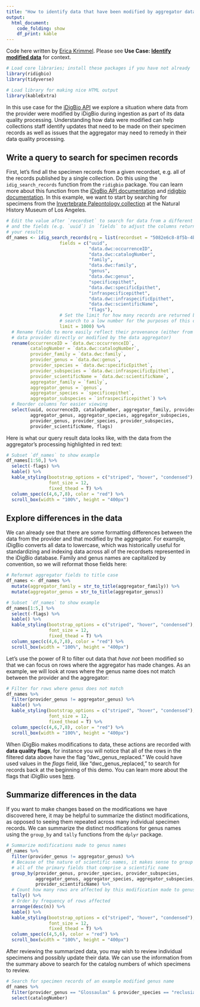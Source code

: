 ```yaml
---
title: "How to identify data that have been modified by aggregator data quality processing, using R and iDigBio"
output:
  html_document:
    code_folding: show
    df_print: kable
---
```


Code here written by [Erica Krimmel](https://orcid.org/0000-0003-3192-0080). Please see **Use Case: [Identify modified data](https://biodiversity-specimen-data.github.io/specimen-data-use-case/use-case/identify-modified-data)** for context.

```r
# Load core libraries; install these packages if you have not already
library(ridigbio)
library(tidyverse)

# Load library for making nice HTML output
library(kableExtra)
```

In this use case for the [iDigBio API](https://github.com/iDigBio/idigbio-search-api/wiki) we explore a situation where data from the provider were modified by iDigBio during ingestion as part of its data quality processing. Understanding how data were modified can help collections staff identify updates that need to be made on their specimen records as well as issues that the aggregator may need to remedy in their data quality processing.

## Write a query to search for specimen records

First, let's find all the specimen records from a given recordset, e.g. all of the records published by a single collection. Do this using the `idig_search_records` function from the `ridigbio` package. You can learn more about this function from the [iDigBio API documentation](https://github.com/iDigBio/idigbio-search-api/wiki) and [ridigbio documentation](https://cran.r-project.org/web/packages/ridigbio/ridigbio.pdf). In this example, we want to start by searching for specimens from the [Invertebrate Paleontology collection](https://www.idigbio.org/portal/recordsets/5082e6c8-8f5b-4bf6-a930-e3e6de7bf6fb) at the Natural History Museum of Los Angeles.

```r
# Edit the value after `recordset` to search for data from a different collection
# and the fields (e.g. `uuid`) in `fields` to adjust the columns returned in
# your results
df_names <- idig_search_records(rq = list(recordset = "5082e6c8-8f5b-4bf6-a930-e3e6de7bf6fb"),
                    fields = c("uuid",
                               "data.dwc:occurrenceID",
                               "data.dwc:catalogNumber",
                               "family",
                               "data.dwc:family",
                               "genus",
                               "data.dwc:genus",
                               "specificepithet",
                               "data.dwc:specificEpithet",
                               "infraspecificepithet",
                               "data.dwc:infraspecificEpithet",                             
                               "data.dwc:scientificName",
                               "flags"),
                    # Set the limit for how many records are returned by the
                    # search to a low number for the purposes of this demo
                    limit = 1000) %>% 
  # Rename fields to more easily reflect their provenance (either from the
  # data provider directly or modified by the data aggregator)
  rename(occurrenceID = `data.dwc:occurrenceID`,
         catalogNumber = `data.dwc:catalogNumber`,
         provider_family = `data.dwc:family`,
         provider_genus = `data.dwc:genus`,
         provider_species = `data.dwc:specificEpithet`,
         provider_subspecies = `data.dwc:infraspecificEpithet`,
         provider_scientificName = `data.dwc:scientificName`,
         aggregator_family = `family`,
         aggregator_genus = `genus`,
         aggregator_species = `specificepithet`,
         aggregator_subspecies = `infraspecificepithet`) %>% 
  # Reorder columns for easier viewing
  select(uuid, occurrenceID, catalogNumber, aggregator_family, provider_family,
         aggregator_genus, aggregator_species, aggregator_subspecies, 
         provider_genus, provider_species, provider_subspecies,
         provider_scientificName, flags)
```

Here is what our query result data looks like, with the data from the aggregator's processing highlighted in red text:

```r
# Subset `df_names` to show example
df_names[1:50,] %>% 
  select(-flags) %>% 
  kable() %>% 
  kable_styling(bootstrap_options = c("striped", "hover", "condensed"),
                font_size = 12,
                fixed_thead = T) %>% 
  column_spec(c(4,6,7,8), color = "red") %>% 
  scroll_box(width = "100%", height = "400px")
```

## Explore differences in the data

We can already see that there are some formatting differences between the data from the provider and that modified by the aggregator. For example, iDigBio converts all data to lowercase, which was historically useful for standardizing and indexing data across all of the recordsets represented in the iDigBio database. Family and genus names are capitalized by convention, so we will reformat those fields here:

```r
# Reformat aggregator fields to title case
df_names <- df_names %>% 
  mutate(aggregator_family = str_to_title(aggregator_family)) %>% 
  mutate(aggregator_genus = str_to_title(aggregator_genus))

# Subset `df_names` to show example
df_names[1:5,] %>% 
  select(-flags) %>% 
  kable() %>% 
  kable_styling(bootstrap_options = c("striped", "hover", "condensed"),
                font_size = 12,
                fixed_thead = T) %>% 
  column_spec(c(4,6,7,8), color = "red") %>% 
  scroll_box(width = "100%", height = "400px")
```

Let's use the power of R to filter out data that _have not_ been modified so that we can focus on rows where the aggregator has made changes. As an example, we will look at rows where the genus name does not match between the provider and the aggregator:

```r
# Filter for rows where genus does not match
df_names %>% 
  filter(provider_genus != aggregator_genus) %>% 
  kable() %>% 
  kable_styling(bootstrap_options = c("striped", "hover", "condensed"),
                font_size = 12,
                fixed_thead = T) %>% 
  column_spec(c(4,6,7,8), color = "red") %>% 
  scroll_box(width = "100%", height = "400px")
```

When iDigBio makes modifications to data, these actions are recorded with **data quality flags**, for instance you will notice that all of the rows in the filtered data above have the flag "dwc_genus_replaced." We could have used values in the _flags_ field, like "dwc_genus_replaced," to search for records back at the beginning of this demo. You can learn more about the flags that iDigBio uses [here](https://github.com/iDigBio/idigbio-search-api/wiki/Data-Quality-Flags).

## Summarize differences in the data

If you want to make changes based on the modifications we have discovered here, it may be helpful to summarize the distinct modifications, as opposed to seeing them repeated across many individual specimen records. We can summarize the distinct modifications for genus names using the `group_by` and `tally` functions from the `dplyr` package.

```r
# Summarize modifications made to genus names
df_names %>% 
  filter(provider_genus != aggregator_genus) %>% 
  # Because of the nature of scientific names, it makes sense to group data by
  # all of the primary fields that comprise a scientific name
  group_by(provider_genus, provider_species, provider_subspecies,
           aggregator_genus, aggregator_species, aggregator_subspecies,
           provider_scientificName) %>% 
  # Count how many rows are affected by this modification made to genus name
  tally() %>% 
  # Order by frequency of rows affected
  arrange(desc(n)) %>% 
  kable() %>% 
  kable_styling(bootstrap_options = c("striped", "hover", "condensed"),
                font_size = 12,
                fixed_thead = T) %>% 
  column_spec(c(4,5,6), color = "red") %>% 
  scroll_box(width = "100%", height = "400px")
```

After reviewing the summarized data, you may wish to review individual specimens and possibly update their data. We can use the information from the summary above to search for the catalog numbers of which specimens to review.

```r
# Search for specimen records of an example modified genus name
df_names %>% 
  filter(provider_genus == "Glossaulax" & provider_species == "reclusiana") %>%
  select(catalogNumber)
```